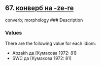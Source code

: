 ## 67. <a href =  'https://agricolamz.github.io/The_Circassian_Isoglosses_Database/67.html'>конверб на -ze-re</a>
converb; morphology
### Description



### Values
There are the following value for each idiom:

* Abzakh  да [Кумахова 1972: 81] 
* SWC  да [Кумахова 1972: 81] 

